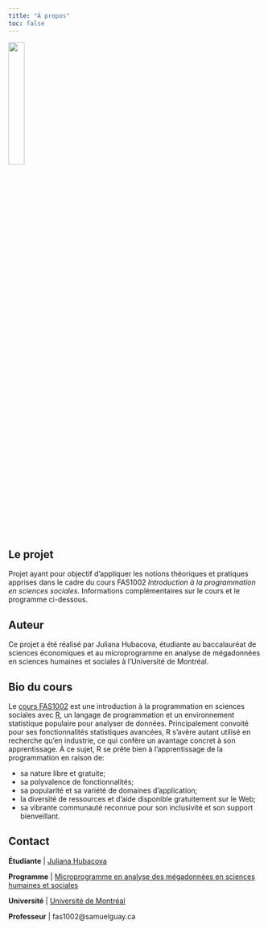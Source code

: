 ```yaml
---
title: "À propos"
toc: false
---
```


![](assets/img/FAS1002.png){fig-align="center" width="25%"}

## Le projet

Projet ayant pour objectif d'appliquer les notions théoriques et pratiques apprises dans le cadre du cours FAS1002 *Introduction à la programmation en sciences sociales*. Informations complémentaires sur le cours et le programme ci-dessous.

## Auteur

Ce projet a été réalisé par Juliana Hubacova, étudiante au baccalauréat de sciences économiques et au microprogramme en analyse de mégadonnées en sciences humaines et sociales à l'Université de Montréal.

## Bio du cours

Le [cours FAS1002](https://admission.umontreal.ca/cours-et-horaires/cours/fas-1002/) est une introduction à la programmation en sciences sociales avec [R](https://www.r-project.org/), un langage de programmation et un environnement statistique populaire pour analyser de données. Principalement convoité pour ses fonctionnalités statistiques avancées, R s'avère autant utilisé en recherche qu'en industrie, ce qui confère un avantage concret à son apprentissage. À ce sujet, R se prête bien à l'apprentissage de la programmation en raison de:

-   sa nature libre et gratuite;
-   sa polyvalence de fonctionnalités;
-   sa popularité et sa variété de domaines d'application;
-   la diversité de ressources et d'aide disponible gratuitement sur le Web;
-   sa vibrante communauté reconnue pour son inclusivité et son support bienveillant.

## Contact

**Étudiante** \| [Juliana Hubacova](jhubacova@yahoo.com)

**Programme** \| [Microprogramme en analyse des mégadonnées en sciences humaines et sociales](https://admission.umontreal.ca/programmes/microprogramme-de-1er-cycle-en-analyse-des-megadonnees-en-sciences-humaines-et-sociales/structure-du-programme/)

**Université** \| [Université de Montréal](https://umontreal.ca)

**Professeur** \| fas1002\@samuelguay.ca
